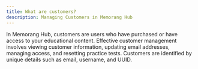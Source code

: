 ```yaml
---
title: What are customers?
description: Managing Customers in Memorang Hub
---
```


In Memorang Hub, customers are users who have purchased or have access to 
your educational content. Effective customer management involves viewing
 customer information, updating email addresses, managing access, and 
resetting practice tests. Customers are identified by unique details 
such as email, username, and UUID.
